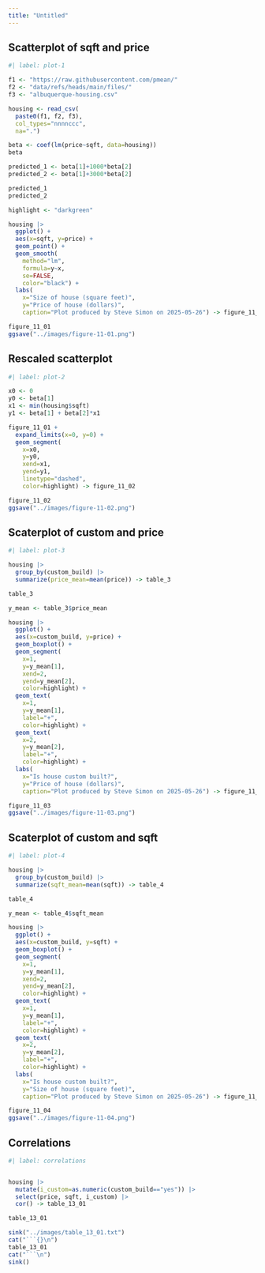 ```yaml
---
title: "Untitled"
---
```


## Scatterplot of sqft and price

```r
#| label: plot-1

f1 <- "https://raw.githubusercontent.com/pmean/"
f2 <- "data/refs/heads/main/files/"
f3 <- "albuquerque-housing.csv"

housing <- read_csv(
  paste0(f1, f2, f3),
  col_types="nnnnccc",
  na=".")

beta <- coef(lm(price~sqft, data=housing))
beta

predicted_1 <- beta[1]+1000*beta[2]
predicted_2 <- beta[1]+3000*beta[2]

predicted_1
predicted_2

highlight <- "darkgreen"

housing |>
  ggplot() +
  aes(x=sqft, y=price) +
  geom_point() +
  geom_smooth(
    method="lm",
    formula=y~x,
    se=FALSE,
    color="black") +
  labs(
    x="Size of house (square feet)",
    y="Price of house (dollars)",
    caption="Plot produced by Steve Simon on 2025-05-26") -> figure_11_01

figure_11_01
ggsave("../images/figure-11-01.png")
```

## Rescaled scatterplot

```r
#| label: plot-2

x0 <- 0
y0 <- beta[1]
x1 <- min(housing$sqft)
y1 <- beta[1] + beta[2]*x1

figure_11_01 +
  expand_limits(x=0, y=0) + 
  geom_segment(
    x=x0, 
    y=y0, 
    xend=x1, 
    yend=y1,
    linetype="dashed",
    color=highlight) -> figure_11_02

figure_11_02
ggsave("../images/figure-11-02.png")
```

## Scaterplot of custom and price

```r
#| label: plot-3

housing |>
  group_by(custom_build) |>
  summarize(price_mean=mean(price)) -> table_3

table_3

y_mean <- table_3$price_mean

housing |>
  ggplot() +
  aes(x=custom_build, y=price) +
  geom_boxplot() +
  geom_segment(
    x=1,
    y=y_mean[1],
    xend=2,
    yend=y_mean[2],
    color=highlight) +
  geom_text(
    x=1, 
    y=y_mean[1], 
    label="+", 
    color=highlight) +
  geom_text(
    x=2, 
    y=y_mean[2], 
    label="+", 
    color=highlight) +
  labs(
    x="Is house custom built?",
    y="Price of house (dollars)",
    caption="Plot produced by Steve Simon on 2025-05-26") -> figure_11_03

figure_11_03
ggsave("../images/figure-11-03.png")
```

## Scaterplot of custom and sqft

```r
#| label: plot-4

housing |>
  group_by(custom_build) |>
  summarize(sqft_mean=mean(sqft)) -> table_4

table_4

y_mean <- table_4$sqft_mean

housing |>
  ggplot() +
  aes(x=custom_build, y=sqft) +
  geom_boxplot() +
  geom_segment(
    x=1,
    y=y_mean[1],
    xend=2,
    yend=y_mean[2],
    color=highlight) +
  geom_text(
    x=1, 
    y=y_mean[1], 
    label="+", 
    color=highlight) +
  geom_text(
    x=2, 
    y=y_mean[2], 
    label="+", 
    color=highlight) +
  labs(
    x="Is house custom built?",
    y="Size of house (square feet)",
    caption="Plot produced by Steve Simon on 2025-05-26") -> figure_11_04

figure_11_04
ggsave("../images/figure-11-04.png")
```

## Correlations

```r
#| label: correlations


housing |>
  mutate(i_custom=as.numeric(custom_build=="yes")) |>
  select(price, sqft, i_custom) |>
  cor() -> table_13_01

table_13_01

sink("../images/table_13_01.txt")
cat("```{}\n")
table_13_01
cat("```\n")
sink()
```
